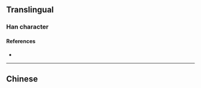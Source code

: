 {{also|漬}}
{{character info}}
==Translingual==

===Han character===
{{Han char|rn=85|rad=水|as=08|sn=11|four=|canj=EQMO|ids=⿰氵责}}

====References====
* {{Han ref|kx=0633.371|hdz=31639.010|uh=6E0D|ud=28173}}

----

==Chinese==
{{zh-see|漬}}